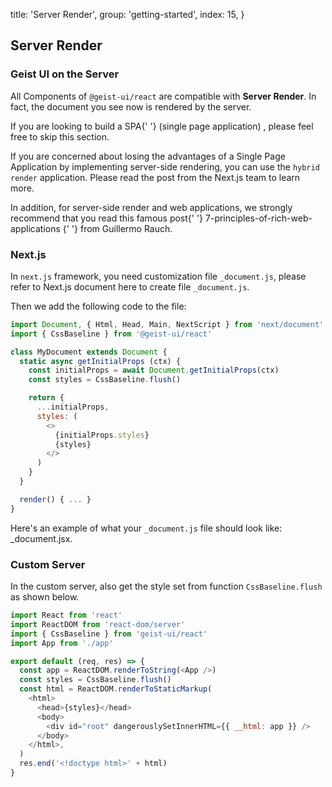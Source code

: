 
  title: 'Server Render',
  group: 'getting-started',
  index: 15,
}

## Server Render

### Geist UI on the Server

All Components of `@geist-ui/react` are compatible with **Server Render**. In fact, the document you see now is rendered by the server.

<Note label="readme">
  If you are looking to build a SPA{' '}
  <Link href="https://en.wikipedia.org/wiki/Single-page_application" rel="nofollow" underline>
    (single page application)
  </Link>
  , please feel free to skip this section.
</Note>

<Spacer y={0.5} />

If you are concerned about losing the advantages of a Single Page Application by implementing server-side rendering, you can use the `hybrid render` application.
Please read <Link color href="https://nextjs.org/blog/next-9-3#next-gen-static-site-generation-ssg-support" rel="nofollow">
the post from the Next.js team</Link> to learn more.

<Text>
  In addition, for <Text b>server-side render</Text> and web applications, we strongly recommend
  that you read this famous post{' '}
  <Link
    color
    href="https://rauchg.com/2014/7-principles-of-rich-web-applications"
    rel="nofollow"
    target="_blank">
    7-principles-of-rich-web-applications
  </Link>{' '}
  from <Text em>Guillermo Rauch</Text>.
</Text>

<Spacer y={2.5} />

### Next.js

In `next.js` framework, you need customization file `_document.js`,
please refer to <Link href="https://nextjs.org/docs/advanced-features/custom-document" rel="nofollow">Next.js document here</Link>
to create file `_document.js`.

Then we add the following code to the file:

```js
import Document, { Html, Head, Main, NextScript } from 'next/document'
import { CssBaseline } from '@geist-ui/react'

class MyDocument extends Document {
  static async getInitialProps (ctx) {
    const initialProps = await Document.getInitialProps(ctx)
    const styles = CssBaseline.flush()

    return {
      ...initialProps,
      styles: (
        <>
          {initialProps.styles}
          {styles}
        </>
      )
    }
  }

  render() { ... }
}
```

Here's an example of what your `_document.js` file should look like: <Link href="https://github.com/unix/unix.bio/blob/template/pages/_document.jsx" rel="nofollow">\_document.jsx</Link>.

<Spacer y={3} />

### Custom Server

In the custom server, also get the style set from function `CssBaseline.flush` as shown below.

```js
import React from 'react'
import ReactDOM from 'react-dom/server'
import { CssBaseline } from 'geist-ui/react'
import App from './app'

export default (req, res) => {
  const app = ReactDOM.renderToString(<App />)
  const styles = CssBaseline.flush()
  const html = ReactDOM.renderToStaticMarkup(
    <html>
      <head>{styles}</head>
      <body>
        <div id="root" dangerouslySetInnerHTML={{ __html: app }} />
      </body>
    </html>,
  )
  res.end('<!doctype html>' + html)
}
```

